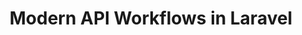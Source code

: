 ---
title: Modern API Workflows in Laravel
type: conference
description: Over time your code gets more and more complicated, and new features are added each sprint. How can you scale your code base to achieve more, without making it harder to manage? In this talk I will walk you through the lessons learned from scaling code and teams successfully over the last 5 years.
image: /images/laracon-eu-23.png
events:
- laracon-eu-2023
---
